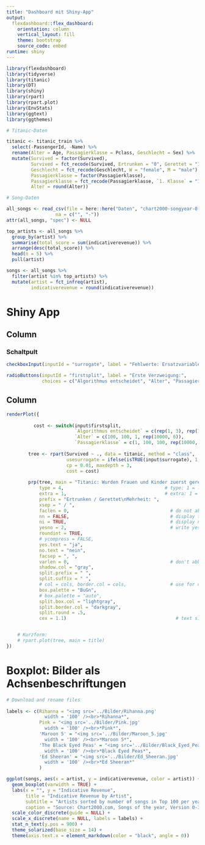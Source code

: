 ```yaml
---
title: "Dashboard mit Shiny-App"
output: 
  flexdashboard::flex_dashboard:
    orientation: column
    vertical_layout: fill
    theme: bootstrap
    source_code: embed
runtime: shiny
---
```


```r

library(flexdashboard)
library(tidyverse)
library(titanic)
library(DT)
library(shiny)
library(rpart)
library(rpart.plot)
library(EnvStats)
library(ggtext)
library(ggthemes)

```


```r

# Titanic-Daten

titanic <- titanic_train %>% 
  select(-PassengerId, -Name) %>% 
  rename(Alter = Age, Passagierklasse = Pclass, Geschlecht = Sex) %>% 
  mutate(Survived = factor(Survived),
         Survived = fct_recode(Survived, Ertrunken = "0", Gerettet = "1"),
         Geschlecht = fct_recode(Geschlecht, W = "female", M = "male"),
         Passagierklasse = factor(Passagierklasse),
         Passagierklasse = fct_recode(Passagierklasse, `1. Klasse` = "1", `2. Klasse` = "2", `3. Klasse` = "3"),
         Alter = round(Alter))

# Song-Daten

all_songs <- read_csv(file = here::here("Daten", "chart2000-songyear-0-3-0062.csv"),
                  na = c("", "-"))
attr(all_songs, "spec") <- NULL

top_artists <- all_songs %>%
  group_by(artist) %>%
  summarise(total_score = sum(indicativerevenue)) %>% 
  arrange(desc(total_score)) %>% 
  head(n = 5) %>% 
  pull(artist)

songs <- all_songs %>% 
  filter(artist %in% top_artists) %>% 
  mutate(artist = fct_infreq(artist),
         indicativerevenue = round(indicativerevenue))

```


# Shiny App

## Column {.sidebar}

### Schaltpult

```r

checkboxInput(inputId = "surrogate", label = "Fehlwerte: Ersatzvariable verwenden")

radioButtons(inputId = "firstsplit", label = "Erste Verzweigung:",
             choices = c("Algorithmus entscheidet", "Alter", "Passagierklasse"))

```

## Column

```r

renderPlot({
    
          cost <- switch(input$firstsplit,
                         `Algorithmus entscheidet` = c(rep(1, 3), rep(10000, 6)),
                         `Alter` = c(100, 100, 1, rep(10000, 6)),
                         `Passagierklasse` = c(1, 100, 100, rep(10000, 6)))
          
        tree <- rpart(Survived ~ ., data = titanic, method = "class",
                      usesurrogate = ifelse(isTRUE(input$surrogate), 1, 0),
                      cp = 0.01, maxdepth = 3,
                      cost = cost)
        
        prp(tree, main = "Titanic: Wurden Frauen und Kinder zuerst gerettet?",
            type = 4,                                     # type: 1 = label all nodes
            extra = 1,                                    # extra: 1 = number of obs per node; +100: percentage
            prefix = "Ertrunken / Gerettet\nMehrheit: ",
            xsep = " / ",
            faclen = 0,                                     # do not abbreviate factor levels
            nn = FALSE,                                     # display the node numbers
            ni = TRUE,                                      # display node indices
            yesno = 2,                                      # write yes / no at every split
            roundint = TRUE,
            # ycompress = FALSE,
            yes.text = "ja",
            no.text = "nein",
            facsep = ", ",
            varlen = 0,                                     # don't abbreviate variable names
            shadow.col = "gray",
            split.prefix = " ",
            split.suffix = " ",
            # col = cols, border.col = cols,                # use for categorical outcomes, predefine colours
            box.palette = "BuGn",
            # box.palette = "auto",
            split.box.col = "lightgray",
            split.border.col = "darkgray",
            split.round = .5,
            cex = 1.1)                                        # text size


    # Kurzform:
    # rpart.plot(tree, main = title)
})

```


# Boxplot: Bilder als Achsenbeschriftungen

```r

# Download and rename files
 
labels <- c(Rihanna = "<img src='../Bilder/Rihanna.png'
              width = '100' /><br>*Rihanna*",
            Pink = "<img src='../Bilder/Pink.jpg'
              width = '100' /><br>*Pink*",
            'Maroon 5' = "<img src='../Bilder/Maroon_5.jpg'
              width = '100' /><br>*Maroon 5*",
            'The Black Eyed Peas' = "<img src='../Bilder/Black_Eyed_Peas.jpeg'
              width = '100' /><br>*Black Eyed Peas*",
            'Ed Sheeran' = "<img src='../Bilder/Ed_Sheeran.jpg'
              width = '100' /><br>*Ed Sheeran*"
            )

ggplot(songs, aes(x = artist, y = indicativerevenue, color = artist)) +
  geom_boxplot(varwidth = TRUE) +
  labs(x = "", y = "Indicative Revenue",
       title = "Indicative Revenue by Artist",
       subtitle = "Artists sorted by number of songs in Top 100 per year",
       caption = "Source: Chart2000.com, Songs of the year, Version 0-3-0062") +
  scale_color_discrete(guide = NULL) +
  scale_x_discrete(name = NULL, labels = labels) +
  stat_n_text(y.pos = 900) +
  theme_solarized(base_size = 14) +
  theme(axis.text.x = element_markdown(color = "black", angle = 0))

```